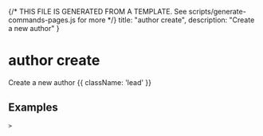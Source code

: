 {/* THIS FILE IS GENERATED FROM A TEMPLATE. See scripts/generate-commands-pages.js for more */}
    title: "author create",
    description: "Create a new author"
}

<div className='not-prose mb-5'>
    <Breadcrumbs pages={[
        { name: 'Commands', href: '/docs/commands', current: false },
        { name: 'author create', href: '/docs/commands/author-create', current: true },
    ]} />
</div>

# author create

Create a new author {{ className: 'lead' }}



## Examples

<CodeGroup title="SET">


```text {{ title: 'console' }}
> 
```






</CodeGroup>
